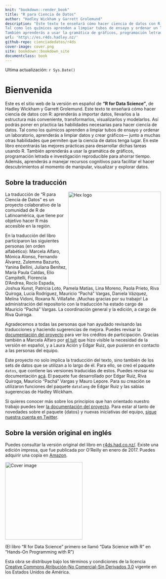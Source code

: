 ```yaml
---
knit: "bookdown::render_book"
title: "R para Ciencia de Datos"
author: "Hadley Wickham y Garrett Grolemund"
description: "Este texto te enseñará cómo hacer ciencia de datos con R: aprenderás a importar datos, llevarlos a la estructura más conveniente, transformarlos, visualizarlos y modelarlos. Así podrás poner en pŕactica las habilidades necesarias para hacer ciencia de datos.
Tal como los químicos aprenden a limpiar tubos de ensayo y ordenar un laboratorio, aprenderás a limpiar datos y crear gráficos--- junto a muchas otras habilidades que permiten que la ciencia de datos tenga lugar. En este libro encontrarás las mejores prácticas para desarrollar dichas tareas usando R.
También aprenderás a usar la gramática de gráficos, programación letrada e investigación reproducible para ahorrar tiempo. Además, aprenderás a manejar recursos cognitivos para facilitar el hacer descubrimientos al momento de manipular, visualizar y explorar datos."
url: 'http\://es.r4ds.hadley.nz/'
github-repo: cienciadedatos/r4ds
cover-image: cover.png
site: bookdown::bookdown_site
documentclass: book
---
```


Ultima actualización: `r Sys.Date()`

# Bienvenida {-}

Este es el sitio web de la versión en español de __"R for Data Science"__, de Hadley Wickham y Garrett Grolemund. Este texto te enseñará cómo hacer ciencia de datos con R: aprenderás a importar datos, llevarlos a la estructura más conveniente, transformarlos, visualizarlos y modelarlos. Así podrás poner en pŕactica las habilidades necesarias para hacer ciencia de datos. Tal como los químicos aprenden a limpiar tubos de ensayo y ordenar un laboratorio, aprenderás a limpiar datos y crear gráficos--- junto a muchas otras habilidades que permiten que la ciencia de datos tenga lugar. En este libro encontrarás las mejores prácticas para desarrollar dichas tareas usando R. También aprenderás a usar la gramática de gráficos, programación letrada e investigación reproducible para ahorrar tiempo. Además, aprenderás a manejar recursos cognitivos para facilitar el hacer descubrimientos al momento de manipular, visualizar y explorar datos.

## Sobre la traducción {-}

<img src="hex_r4ds-es.png" width="300" height="300" align="right" alt="Hex logo" />

La traducción de "R para Ciencia de Datos" es un proyecto colaborativo de la comunidad de R de Latinoamérica, que tiene por objetivo hacer R más accesible en la región.

En la traducción del libro participaron las siguientes personas (en orden alfabético): Marcela Alfaro, Mónica Alonso, Fernando Álvarez, Zulemma Bazurto, Yanina Bellini, Juliana Benítez, María Paula Caldas, Elio Campitelli, Florencia D'Andrea, Rocío Espada, Joshua Kunst, Patricia Loto, Pamela Matías, Lina Moreno, Paola Prieto, Riva Quiroga, Lucía Rodríguez, Mauricio "Pachá" Vargas, Daniela Vázquez, Melina Vidoni, Roxana N. Villafañe. ¡Muchas gracias por su trabajo! La administración del repositorio con la traducción ha estado cargo de Mauricio "Pachá" Vargas. La coordinación general y la edición, a cargo de Riva Quiroga.

Agradecemos a todas las personas que han ayudado revisando las traducciones y haciendo sugerencias de mejora. Puedes revisar la [documentación del proyecto](https://github.com/cienciadedatos/documentacion-traduccion-r4ds/blob/master/creditos-participacion.md) para ver los créditos de participación. Gracias también a Marcela Alfaro por [el tuit](https://twitter.com/Fichulina/status/943509009318981633) que hizo visible la necesidad de la versión en español, y a Laura Ación y Edgar Ruiz, que pusieron en contacto a las personas del equipo. 

Este proyecto no solo implica la traducción del texto, sino también de los sets de datos que se utilizan a lo largo de él. Para ello, se creó el paquete `datos`, que contiene las versiones traducidas de estos. Puedes revisar su documentación [acá](https://cienciadedatos.github.io/datos). El paquete fue desarrollado por Edgar Ruiz, Riva Quiroga, Mauricio "Pachá" Vargas y Mauro Lepore. Para su creación se utilizaron funciones del paquete `datalang` de Edgar Ruiz y las sabias sugerencias de Hadley Wickham.  

Si quieres conocer más sobre los principios que han orientado nuestro trabajo puedes leer [la documentación del proyecto](https://github.com/cienciadedatos/documentacion-traduccion-r4ds). Para estar al tanto de novedades sobre el paquete {datos} y nuevas iniciativas del equipo, [sigue nuestra cuenta en Twitter](https://twitter.com/R4DS_es).

## Sobre la versión original en inglés {-}

Puedes consultar la versión original del libro en [r4ds.had.co.nz/](http://r4ds.had.co.nz/). Existe una edición impresa, que fue publicada por O'Reilly en enero de 2017. Puedes adquirir una copia en [Amazon](http://amzn.to/2aHLAQ1).

<img src="cover.png" height="250" alt="Cover image" />

(El libro "R for Data Science" primero se llamó "Data Science with R" en "Hands-On Programming with R")

Esta obra se distribuye bajo los términos y condiciones de la licencia [Creative Commons Atribución-No Comercial-Sin Derivados 3.0](http://creativecommons.org/licenses/by-nc-nd/3.0/us/) vigente en los Estados Unidos de América.
